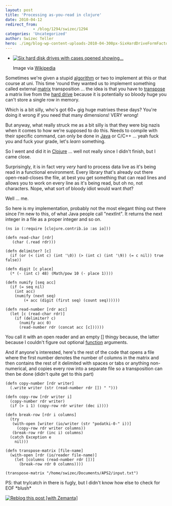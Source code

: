 ```yaml
---
layout: post
title: 'Processing as-you-read in clojure'
date: 2010-04-12
redirect_from: 
            - /blog/1294/swizec/1294
categories: 'Uncategorized'
author: Swizec Teller
hero: ./img/blog-wp-content-uploads-2010-04-300px-SixHardDriveFormFactors.jpg
---
```

- [![Six hard disk drives with cases opened showing...](./img/blog-wp-content-uploads-2010-04-300px-SixHardDriveFormFactors.jpg "Six hard disk drives with cases opened showing...")](http://commons.wikipedia.org/wiki/Image:SixHardDriveFormFactors.jpg)

  Image via [Wikipedia](http://commons.wikipedia.org/wiki/Image:SixHardDriveFormFactors.jpg)

Sometimes we're given a stupid [algorithm](http://en.wikipedia.org/wiki/Algorithm "Algorithm") or two to implement at this or that course at uni. This time 'round they wanted us to implement something called external [matrix](http://en.wikipedia.org/wiki/Matrix_%28mathematics%29 "Matrix (mathematics)") transposition ... the idea is that you have to [transpose](http://en.wikipedia.org/wiki/Transpose "Transpose") a matrix live from the [hard drive](http://en.wikipedia.org/wiki/Hard_disk_drive "Hard disk drive") because it is potentially so bloody huge you can't store a single row in memory.



Which is a bit silly, who's got 60+ gig huge matrixes these days? You're doing it wrong if you need that many dimensions! VERY wrong!



But anyway, what really struck me as a bit silly is that they were big nazis when it comes to how we're supposed to do this. Needs to compile with their specific command, can only be done in [Java](http://java.sun.com "Java (programming language)") or C/C++ ... yeah fuck you and fuck your grade, let's _learn_ something.



So I went and did it in [Clojure](http://clojure.org "Clojure") ... well not really since I didn't finish, but I came close.



Surprisingly, it is in fact very _very_ hard to process data live as it's being read in a functional environment. Every library that's already out there open-read-closes the file, at best you get something that can read lines and allows you to work on every line as it's being read, but oh no, not characters. Nope, what sort of bloody idiot would want _that_?



Well ... me.



So here is my implementation, probably not the most elegant thing out there since I'm new to this, of what Java people call "nextInt". It returns the next integer in a file as a proper integer and so on.

```
(ns io (:require [clojure.contrib.io :as io]))

(defn read-char [rdr]
   (char (.read rdr)))

(defn delimiter? [c]
  (if (or (< (int c) (int '\0)) (> (int c) (int '\9)) (= c nil)) true false))

(defn digit [c place]
  (* (- (int c) 48) (Math/pow 10 (- place 1))))

(defn numify [seq acc]
  (if (= seq nil)
    (int acc)
    (numify (next seq)
	    (+ acc (digit (first seq) (count seq))))))

(defn read-number [rdr acc]
  (let [c (read-char rdr)]
    (if (delimiter? c)
      (numify acc 0)
      (read-number rdr (concat acc [c])))))
```

You call it with an open reader and an empty \[] thingy because, the latter because I couldn't figure out optional [function](http://en.wikipedia.org/wiki/Function_%28mathematics%29 "Function (mathematics)") arguments.



And if anyone's interested, here's the rest of the code that opens a file where the first number denotes the number of columns in the matrix and then contains the rest of it delimited with spaces or tabs or anything non-numerical, and copies every row into a separate file so a transposition can then be done (didn't quite get to this part)

```
(defn copy-number [rdr writer]
  (.write writer (str (read-number rdr []) " ")))

(defn copy-row [rdr writer i]
  (copy-number rdr writer)
  (if (> i 1) (copy-row rdr writer (dec i))))

(defn break-row [rdr i columns]
  (try
   (with-open [writer (io/writer (str "podatki-0-" i))]
     (copy-row rdr writer columns))
   (break-row rdr (inc i) columns)
  (catch Exception e
    nil)))

(defn transpose-matrix [file-name]
  (with-open [rdr (io/reader file-name)]
    (let [columns (read-number rdr [])]
      (break-row rdr 0 columns))))

(transpose-matrix "/home/swizec/Documents/APS2/input.txt")
```

PS: that try/catch in there is fugly, but I didn't know how else to check for EOF \*blush\*

[![Reblog this post \[with Zemanta\]](http://img.zemanta.com/reblog_e.png?x-id=40a33885-b638-42dc-8b23-c0933a1af6bb)](http://reblog.zemanta.com/zemified/40a33885-b638-42dc-8b23-c0933a1af6bb/ "Reblog this post \[with Zemanta]")
